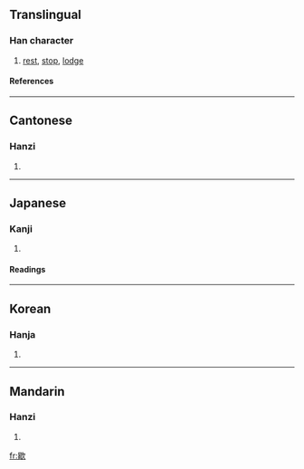 ==Translingual==
===Han character===
{{Han char|rn=76|rad=欠|as=09|sn=13|four=6778<sub>2</sub>|canj=日女弓人 (AVNO)}}
# [[rest]], [[stop]], [[lodge]]
====References====
{{Han ref|kx=0570.150|dkj=16141|dj=0958.160|hdz=32145.070|uh=6B47|ud=27463|bh=B7B2|bd=47026}}

----
==Cantonese==
===Hanzi===
{{yue-hanzi|jyut=|y=hit3}}
# {{defn|Cantonese}}

----
==Japanese==
===Kanji===
{{ja-kanji|grade=|rs=欠09}}
# {{defn|Japanese}} 
====Readings====
{{ja-readings|on=[[けつ]] (ketsu), [[かい]] (kai)|kun=[[やめる]] (yameru), [[つきる]] (tsukiru)}}

----
==Korean==
===Hanja===
{{ko-hanja|hangeul=헐|eumhun=|rv=heol|mr=hŏl|y=hel}}
# {{defn|Korean}}

----
==Mandarin==
===Hanzi===
{{cmn-hanzi|pin=[[xiē]] ([[xie1]])|wg=hsieh<sup>1</sup>}}
# {{defn|Mandarin}}

[[fr:歇]]